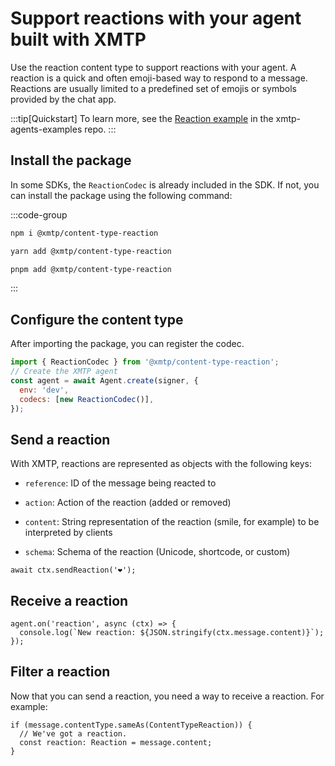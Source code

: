 # Support reactions with your agent built with XMTP

Use the reaction content type to support reactions with your agent. A reaction is a quick and often emoji-based way to respond to a message. Reactions are usually limited to a predefined set of emojis or symbols provided by the chat app.

:::tip[Quickstart]
To learn more, see the [Reaction example](https://github.com/ephemeraHQ/xmtp-agent-examples/tree/main/examples/xmtp-thinking-reaction) in the xmtp-agents-examples repo.
:::

## Install the package

In some SDKs, the `ReactionCodec` is already included in the SDK. If not, you can install the package using the following command:

:::code-group

```bash [npm]
npm i @xmtp/content-type-reaction
```

```bash [yarn]
yarn add @xmtp/content-type-reaction
```

```bash [pnpm]
pnpm add @xmtp/content-type-reaction
```

:::

## Configure the content type

After importing the package, you can register the codec.

```jsx [Node]
import { ReactionCodec } from '@xmtp/content-type-reaction';
// Create the XMTP agent
const agent = await Agent.create(signer, {
  env: 'dev',
  codecs: [new ReactionCodec()],
});
```

## Send a reaction

With XMTP, reactions are represented as objects with the following keys:

- `reference`: ID of the message being reacted to

- `action`: Action of the reaction (added or removed)

- `content`: String representation of the reaction (smile, for example) to be interpreted by clients

- `schema`: Schema of the reaction (Unicode, shortcode, or custom)

```tsx [Node]
await ctx.sendReaction('❤️');
```

## Receive a reaction

```tsx [Node]
agent.on('reaction', async (ctx) => {
  console.log(`New reaction: ${JSON.stringify(ctx.message.content)}`);
});
```

## Filter a reaction

Now that you can send a reaction, you need a way to receive a reaction. For example:

```tsx [Node]
if (message.contentType.sameAs(ContentTypeReaction)) {
  // We've got a reaction.
  const reaction: Reaction = message.content;
}
```
